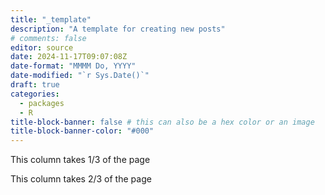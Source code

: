 ```yaml
---
title: "_template"
description: "A template for creating new posts"
# comments: false
editor: source
date: 2024-11-17T09:07:08Z
date-format: "MMMM Do, YYYY"
date-modified: "`r Sys.Date()`"
draft: true
categories:
  - packages
  - R
title-block-banner: false # this can also be a hex color or an image
title-block-banner-color: "#000"
---
```


::: {.grid}

::: {.g-col-4}
This column takes 1/3 of the page
:::

::: {.g-col-8}
This column takes 2/3 of the page
:::

:::